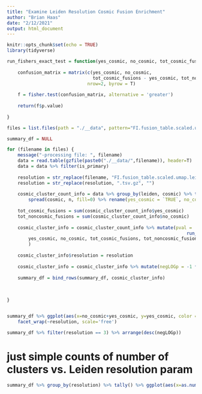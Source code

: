 ```yaml
---
title: "Examine Leiden Resolution Cosmic Fusion Enrichment"
author: "Brian Haas"
date: "2/12/2021"
output: html_document
---
```


```r
knitr::opts_chunk$set(echo = TRUE)
library(tidyverse)
```



```r
run_fishers_exact_test = function(yes_cosmic, no_cosmic, tot_cosmic_fusions, tot_noncosmic_fusions) {
    
    confusion_matrix = matrix(c(yes_cosmic, no_cosmic,
                                tot_cosmic_fusions - yes_cosmic, tot_noncosmic_fusions - no_cosmic),
                              nrow=2, byrow = T)    
    
    f = fisher.test(confusion_matrix, alternative = 'greater')
    
    return(f$p.value)
    
}
```




```r

files = list.files(path = "./__data", pattern="FI.fusion_table.scaled.umap.leiden.res.*tsv.gz")

summary_df = NULL

for (filename in files) {
    message("-processing file: ", filename)
    data = read.table(gzfile(paste0("./__data/",filename)), header=T)
    data = data %>% filter(is_primary)
    
    resolution = str_replace(filename, "FI.fusion_table.scaled.umap.leiden.res", "")
    resolution = str_replace(resolution, ".tsv.gz", "")
    
    cosmic_cluster_count_info = data %>% group_by(leiden, cosmic) %>% tally() %>% 
        spread(cosmic, n, fill=0) %>% rename(yes_cosmic = `TRUE`, no_cosmic = `FALSE`)
 
    tot_cosmic_fusions = sum(cosmic_cluster_count_info$yes_cosmic)
    tot_noncosmic_fusions = sum(cosmic_cluster_count_info$no_cosmic)
    
    cosmic_cluster_info = cosmic_cluster_count_info %>% mutate(pval = 
                                                                   run_fishers_exact_test(
        yes_cosmic, no_cosmic, tot_cosmic_fusions, tot_noncosmic_fusions)
        )
    
    cosmic_cluster_info$resolution = resolution
    
    cosmic_cluster_info = cosmic_cluster_info %>% mutate(negLOGp = -1 * log10(pval))
    
    summary_df = bind_rows(summary_df, cosmic_cluster_info)
    
    
       
}



```




```r


summary_df %>% ggplot(aes(x=no_cosmic+yes_cosmic, y=yes_cosmic, color = negLOGp)) + geom_point() +
    facet_wrap(~resolution, scale='free')


```


```r
summary_df %>% filter(resolution == 3) %>% arrange(desc(negLOGp))


```


# just simple counts of number of clusters vs. Leiden resolution param
```r

summary_df %>% group_by(resolution) %>% tally() %>% ggplot(aes(x=as.numeric(resolution), y=n)) + geom_point() + ylab("# clusters") + xlab("resolution parameter")

```




